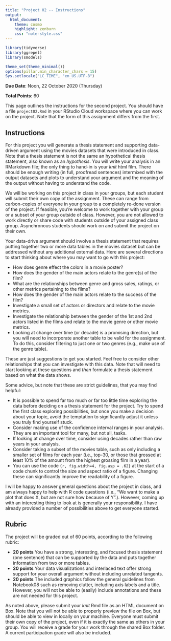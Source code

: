 ```yaml
---
title: "Project 02 -- Instructions"
output:
  html_document:
    theme: cosmo
    highlight: zenburn
    css: "note-style.css"
---
```


```r
library(tidyverse)
library(ggrepel)
library(smodels)

theme_set(theme_minimal())
options(pillar.min_character_chars = 15)
Sys.setlocale("LC_TIME", "en_US.UTF-8")
```

**Due Date**: Noon, 22 October 2020 (Thursday)

**Total Points**: 60

This page outlines the instructions for the second project. You should
have a file `project02.Rmd` in your RStudio Cloud workspace where you can
work on the project. Note that the form of this assignment differs from
the first.

## Instructions

For this project you will generate a thesis statement and supporting data-driven
argument using the movies datasets that were introduced in class. Note that a
thesis statement is not the same an hypothetical thesis statement, also known
as an *hypothesis*. You will write your analysis in an
RMarkdown file; the only thing to hand-in is your *knit* html film. There
should be enough writing (in full, proofread sentences) intermixed with the
output datasets and plots to understand your argument and the meaning of the
output without having to understand the code.

We will be working on this project in class in your groups, but each student
will submit their own copy of the assignment. These can range from carbon-copies
of everyone in your group to a completely re-done version of the project.
If feasible, you're welcome to work together with your group or a subset of your
group outside of class. However, you are not allowed to work directly or share
code with students outside of your assigned class group. Asynchronous students
should work on and submit the project on their own.

Your data-drive argument should involve a thesis statement that requires putting
together two or more data tables in the movies dataset but can be addressed
without any additional external data. Here are several directions to start
thinking about where you may want to go with this project:

- How does genre effect the colors in a movie poster?
- How does the gender of the main actors relate to the genre(s) of the film?
- What are the relationships between genre and gross sales, ratings, or other
metrics pertaining to the films?
- How does the gender of the main actors relate to the success of the film?
- Investigate a small set of actors or directors and relate to the movie
metrics.
- Investigate the relationship between the gender of the 1st and 2nd actors
listed in the films and relate to the movie genre or other movie metrics.
- Looking at change over time (or decade) is a promising direction, but you will
need to incorporate another table to be valid for the assignment. To do this,
consider filtering to just one or two genres (e.g., make use of the genre
table).

These are just suggestions to get you started. Feel free to consider other
relationships that you can investigate with this data. Note that will need to
start looking at these questions and *then* formulate a thesis statement based
on what the data shows.

Some advice, but note that these are strict guidelines, that you may find
helpful:

- It is possible to spend far too much or far too little time exploring the
data before deciding on a thesis statement for the project. Try to spend the
first class exploring possibilities, but once you make a decision about your
topic, avoid the temptation to significantly adjust it unless you truly find
yourself stuck.
- Consider making use of the confidence interval ranges in your analysis. They
are an important tool for many, but not all, tasks.
- If looking at change over time, consider using decades rather than raw years
in your analysis.
- Consider taking a subset of the movies table, such as only including a smaller
set of films for each year (i.e., top-30, or those that grossed at least 10% of
the amount from the highest grossing film in a year).
- You can use the code `{r, fig.width=4, fig.asp = .62}` at the start of a
code chunk to control the size and aspect ratio of a figure. Changing these
can significantly improve the readability of a figure.

I will be happy to answer general questions about the project in class, and
am always happy to help with R code questions (i.e., "We want to make a plot
that  does X, but are not sure how because of Y".). However, coming up with an
interesting thing to look at is generally your responsibility. I have already
provided a number of possibilities above to get everyone started.

## Rubric

The project will be graded out of 60 points, according to the following rubric:

- **20 points** You have a strong, interesting, and focused thesis statement
(one sentence) that can be supported by the data and puts together information
from two or more tables.  
- **20 points** Your data visualizations and interlaced text offer strong
support for your overall argument without including unrelated tangents.
- **20 points** The included graphics follow the general guidelines from
Notebook08 such as removing clutter, including axis labels and a title. However,
you will not be able to (easily) include annotations and these are not needed
for this project.

As noted above, please submit your *knit* Rmd file as an HTML document on Box.
Note that you will not be able to properly preview the file on Box, but should
be able to view in locally on your machine. Everyone must submit their own
copy of the project, even if it is exactly the same as others in your group.
You will receive a grade for your work through the shared Box folder. A current
participation grade will also be included.
